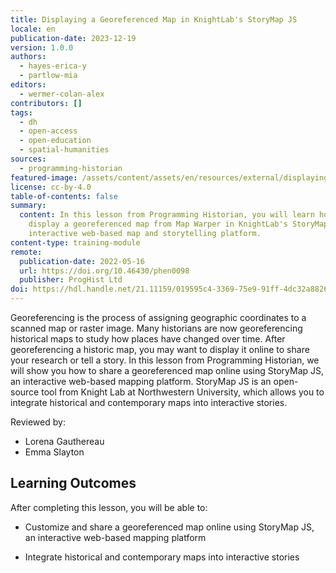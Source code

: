 ```yaml
---
title: Displaying a Georeferenced Map in KnightLab's StoryMap JS
locale: en
publication-date: 2023-12-19
version: 1.0.0
authors:
  - hayes-erica-y
  - partlow-mia
editors:
  - wermer-colan-alex
contributors: []
tags:
  - dh
  - open-access
  - open-education
  - spatial-humanities
sources:
  - programming-historian
featured-image: /assets/content/assets/en/resources/external/displaying-a-georeferenced-map-in-knightlab-storymap-js/featured-image.png
license: cc-by-4.0
table-of-contents: false
summary:
  content: In this lesson from Programming Historian, you will learn how to
    display a georeferenced map from Map Warper in KnightLab's StoryMap JS, an
    interactive web-based map and storytelling platform.
content-type: training-module
remote:
  publication-date: 2022-05-16
  url: https://doi.org/10.46430/phen0098
  publisher: ProgHist Ltd
doi: https://hdl.handle.net/21.11159/019595c4-3369-75e9-91ff-4dc32a8826a3
---
```

Georeferencing is the process of assigning geographic coordinates to a scanned map or raster image.
Many historians are now georeferencing historical maps to study how places have changed over time.
After georeferencing a historic map, you may want to display it online to share your research or
tell a story. In this lesson from Programming Historian, we will show you how to share a
georeferenced map online using StoryMap JS, an interactive web-based mapping platform. StoryMap JS
is an open-source tool from Knight Lab at Northwestern University, which allows you to integrate
historical and contemporary maps into interactive stories.

Reviewed by:

* Lorena Gauthereau
* Emma Slayton

## Learning Outcomes

After completing this lesson, you will be able to:

* Customize and share a georeferenced map online using StoryMap JS, an interactive web-based mapping
  platform
* Integrate historical and contemporary maps into interactive stories

  <ExternalResource title="Interested in learning more?" subtitle="Check out this lesson on Programming Historian's website" url="https://doi.org/10.46430/phen0098" />
